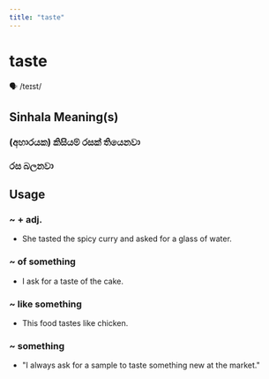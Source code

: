 ```yaml
---
title: "taste"
---
```


# taste

🗣️ /teɪst/

## Sinhala Meaning(s)

### (අහාරයක) කිසියම් රසක් තියෙනවා
### රස බලනවා

## Usage

### ~ + adj.

- She tasted the spicy curry and asked for a glass of water.


### ~ of something

- I ask for a taste of the cake.


### ~ like something

- This food tastes like chicken.


### ~ something

- "I always ask for a sample to taste something new at the market."

